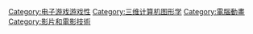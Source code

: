 {{Commonscat|Machinima}}

[[Category:电子游戏游戏性|Category:电子游戏游戏性]]
[[Category:三维计算机图形学|Category:三维计算机图形学]]
[[Category:電腦動畫|Category:電腦動畫]]
[[Category:影片和電影技術|Category:影片和電影技術]]